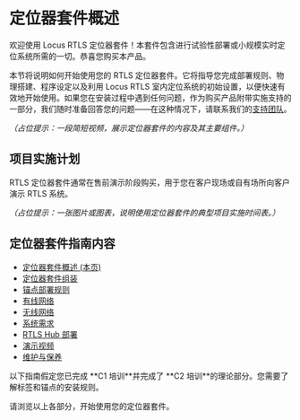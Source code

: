 
# 定位器套件概述

欢迎使用 Locus RTLS 定位器套件！本套件包含进行试验性部署或小规模实时定位系统所需的一切。恭喜您购买本产品。

本节将说明如何开始使用您的 RTLS 定位器套件。它将指导您完成部署规则、物理搭建、程序设定以及利用 Locus RTLS 室内定位系统的初始设置，以便快速有效地开始使用。如果您在安装过程中遇到任何问题，作为购买产品附带实施支持的一部分，我们随时准备回答您的问题——在这种情况下，请联系我们的[支持团队](/ProjectExecution/Troubleshooting/RaiseSupportTicket)。

*（占位提示：一段简短视频，展示定位器套件的内容及其主要组件。）*

## 项目实施计划
RTLS 定位器套件通常在售前演示阶段购买，用于您在客户现场或自有场所向客户演示 RTLS 系统。

*（占位提示：一张图片或图表，说明使用定位器套件的典型项目实施时间表。）*

## 定位器套件指南内容
- [定位器套件概述 (本页)](/RtlsLocatorKit/LocatorKitOverview)
- [定位器套件组装](/RtlsLocatorKit/LocatorKitAssembly)
- [锚点部署规则](/RtlsLocatorKit/AnchorDeploymentRules)
- [有线网络](/RtlsLocatorKit/WiredNetworking)
- [无线网络](/RtlsLocatorKit/WirelessNetworking)
- [系统需求](/RtlsLocatorKit/SystemRequirements)
- [RTLS Hub 部署](/RtlsLocatorKit/RtlsHubDeployment)
- [演示视频](/RtlsLocatorKit/DemoVideoGuide)
- [维护与保养](/RtlsLocatorKit/MaintenanceAndCare)

<Callout emoji="⚠️" type="warning">
以下指南假定您已完成 **C1 培训**并完成了 **C2 培训**的理论部分。您需要了解标签和锚点的安装规则。
</Callout>

请浏览以上各部分，开始使用您的定位器套件。